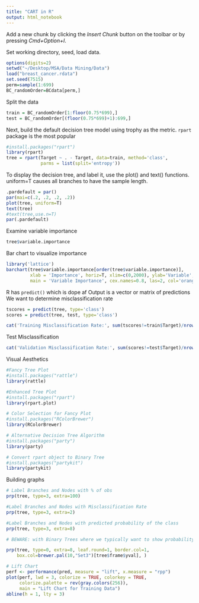 ```yaml
---
title: "CART in R"
output: html_notebook
---
```


Add a new chunk by clicking the *Insert Chunk* button on the toolbar or by pressing *Cmd+Option+I*.

Set working directory, seed, load data.
```r
options(digits=2)
setwd("~/Desktop/MSA/Data Mining/Data")
load("breast_cancer.rdata")
set.seed(7515)
perm=sample(1:699)
BC_randomOrder=BCdata[perm,]
```

Split the data
```r
train = BC_randomOrder[1:floor(0.75*699),]
test = BC_randomOrder[(floor(0.75*699)+1):699,]
```

Next, build the default decision tree model using trophy as the metric.
`rpart` package is the most popular
```r
#install.packages("rpart")
library(rpart)
tree = rpart(Target ~ . - Target, data=train, method='class',
             parms = list(split='entropy'))
```

To display the decision tree, and label it, use the plot() and text() functions.
uniform=T causes all branches to have the sample length.
```r
.pardefault = par()
par(mai=c(.2, .2, .2, .2))
plot(tree, uniform=T)
text(tree)
#text(tree,use.n=T)
par(.pardefault)
```

Examine variable importance
```r
tree$variable.importance
```

Bar chart to visualize importance
```r
library('lattice')
barchart(tree$variable.importance[order(tree$variable.importance)],
         xlab = 'Importance', horiz=T, xlim=c(0,2000), ylab='Variable',
         main = 'Variable Importance', cex.names=0.8, las=2, col='orange')
```

R has `predict()` which is dope af
Output is a vector or matrix of predictions
We want to determine misclassification rate
```r
tscores = predict(tree, type='class')
scores = predict(tree, test, type='class')

cat('Training Misclassification Rate:', sum(tscores!=train$Target)/nrow(train))
```

Test Misclassification
```r
cat('Validation Misclassification Rate:', sum(scores!=test$Target)/nrow(train))
```

Visual Aesthetics
```r
#Fancy Tree Plot
#install.packages("rattle")
library(rattle)

#Enhanced Tree Plot
#install.packages("rpart")
library(rpart.plot)

# Color Selection for Fancy Plot
#install.packages("RColorBrewer")
library(RColorBrewer)

# Alternative Decision Tree Algorithm
#install.packages("party")
library(party)

# Convert rpart object to Binary Tree
#install.packages("partykit")
library(partykit)


```


Building graphs
```r
# Label Branches and Nodes with % of obs
prp(tree, type=3, extra=100)

#Label Branches and Nodes with Misclassification Rate
prp(tree, type=3, extra=2)

#Label Branches and Nodes with predicted probability of the class
prp(tree, type=3, extra=8)

# BEWARE: with Binary Trees where we typically want to show probability of success/failure for every node in the tree

prp(tree, type=0, extra=8, leaf.round=1, border.col=1,
    box.col=brewer.pal(10,"Set3")[tree$frame$yval], )
```


```r
# Lift Chart 
perf <- performance(pred, measure = "lift", x.measure = "rpp")
plot(perf, lwd = 3, colorize = TRUE, colorkey = TRUE,
     colorize.palette = rev(gray.colors(256)),
     main = "Lift Chart for Training Data")
abline(h = 1, lty = 3)
```

